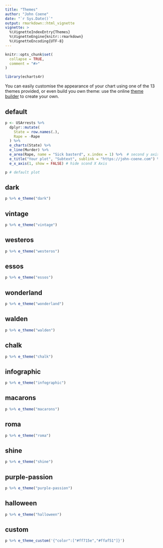 ```yaml
---
title: "Themes"
author: "John Coene"
date: "`r Sys.Date()`"
output: rmarkdown::html_vignette
vignette: >
  %\VignetteIndexEntry{Themes}
  %\VignetteEngine{knitr::rmarkdown}
  %\VignetteEncoding{UTF-8}
---
```


```r
knitr::opts_chunk$set(
  collapse = TRUE,
  comment = "#>"
)

library(echarts4r)
```

You can easily customise the appearance of your chart using one of the 13 themes provided, or even build you own theme: use the online [theme builder](http://echarts.baidu.com/download-theme.html) to create your own.

## default

```r
p <- USArrests %>% 
  dplyr::mutate(
    State = row.names(.),
    Rape = -Rape
  ) %>% 
  e_charts(State) %>% 
  e_line(Murder) %>% 
  e_area(Rape, name = "Sick basterd", x.index = 1) %>%  # second y axis
  e_title("Your plot", "Subtext", sublink = "https://john-coene.com") %>% 
  e_x_axis(1, show = FALSE) # hide scond X Axis

p # default plot
```

## dark

```r
p %>% e_theme("dark")
```

## vintage

```r
p %>% e_theme("vintage")
```

## westeros

```r
p %>% e_theme("westeros")
```

## essos

```r
p %>% e_theme("essos")
```

## wonderland

```r
p %>% e_theme("wonderland")
```

## walden

```r
p %>% e_theme("walden")
```

## chalk

```r
p %>% e_theme("chalk")
```

## infographic

```r
p %>% e_theme("infographic")
```

## macarons

```r
p %>% e_theme("macarons")
```

## roma

```r
p %>% e_theme("roma")
```

## shine

```r
p %>% e_theme("shine")
```

## purple-passion

```r
p %>% e_theme("purple-passion")
```

## halloween

```r
p %>% e_theme("halloween")
```

## custom

```r
p %>% e_theme_custom('{"color":["#ff715e","#ffaf51"]}')
```